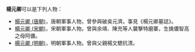 '''楊元卿'''可以是下列人物：
* [[楊元卿_(唐朝)|楊元卿 (唐朝)]]，唐朝軍事人物，曾參與破吳元濟。事見《楊元卿墓誌》。
* [[楊元卿_(宋朝)|楊元卿 (宋朝)]]，宋朝軍事人物。曾與余靖、陳充等人襲擊特磨寨，生擒儂智高之母阿儂。
* [[楊元卿_(明朝)|楊元卿 (明朝)]]，明朝軍事人物。曾與父親楊文驄抗清。

{{disambig|Y元卿|Cat=三字杨姓人名消歧义}}